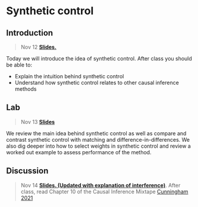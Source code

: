 # Synthetic control



## Introduction

> Nov 12 [**Slides.**](assets/slides/10-1_synth_control.pdf) 

Today we will introduce the idea of synthetic control. After class you should be able to:

* Explain the intuition behind synthetic control
* Understand how synthetic control relates to other causal inference methods


## Lab

> Nov 13 [**Slides**](assets/discussions/discussion12.pdf)

We review the main idea behind synthetic control as well as compare and contrast synthetic control with matching and difference-in-differences. We also dig deeper into how to select weights in synthetic control and review a worked out example to assess performance of the method.

## Discussion

> Nov 14 [**Slides. (Updated with explanation of interference)**](assets/slides/10-2_synth_control_example.pdf). 
After class, read Chapter 10 of the Causal Inference Mixtape [Cunningham 2021](https://mixtape.scunning.com/10-synthetic_controls)